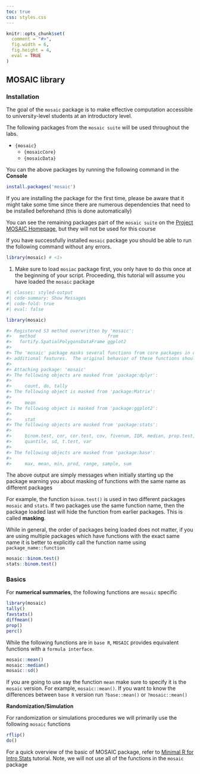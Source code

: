 ```yaml
---
toc: true
css: styles.css
---
```



```r
knitr::opts_chunk$set(
  comment = "#>",
  fig.width = 6,
  fig.height = 4,
  eval = TRUE
)
```


## MOSAIC library


### Installation


The goal of the `mosaic` package is to make effective computation accessible to university-level students at an introductory level.

The following packages from the `mosaic suite` will be used throughout the labs.

- `{mosaic}`
  - `{mosaicCore}`
  - `{mosaicData}`

You can the above packages by running the following command in the **Console**

```r
install.packages('mosaic')
```


If you are installing the package for the first time, please be aware that it might take some time since there are numerous dependencies that need to be installed beforehand (this is done automatically)

You can see the remaining packages part of the `mosaic suite` on the [Project MOSAIC Homepage](http://www.mosaic-web.org/R-packages.html), but they will not be used for this course

If you have successfully installed `mosaic` package you should be able to run the following command 
without any errors. 


```r
library(mosaic) # <1>
```
1. Make sure to load `mosiac` package first, you only have to do this once at the beginning of your script. Proceeding, this tutorial will assume you have loaded the `mosaic` package


```r
#| classes: styled-output
#| code-summary: Show Messages
#| code-fold: true
#| eval: false

library(mosaic)

#> Registered S3 method overwritten by 'mosaic':
#>   method                           from   
#>   fortify.SpatialPolygonsDataFrame ggplot2
#> 
#> The 'mosaic' package masks several functions from core packages in order to add 
#> additional features.  The original behavior of these functions should not be affected by this.
#> 
#> Attaching package: 'mosaic'
#> The following objects are masked from 'package:dplyr':
#> 
#>     count, do, tally
#> The following object is masked from 'package:Matrix':
#> 
#>     mean
#> The following object is masked from 'package:ggplot2':
#> 
#>     stat
#> The following objects are masked from 'package:stats':
#> 
#>     binom.test, cor, cor.test, cov, fivenum, IQR, median, prop.test,
#>     quantile, sd, t.test, var
#>     
#> The following objects are masked from 'package:base':
#> 
#>     max, mean, min, prod, range, sample, sum
```


The above output are simply messages when initially starting up the package warning you about masking of functions with the same name as different packages


For example, the function `binom.test()` is used in two different packages `mosaic` and `stats`. If two packages use the same function name, then the package loaded last will hide the function from earlier packages. This is called **masking**. 

While in general, the order of packages being loaded does not matter, if you are using multiple packages which have functions with the exact same name it is better to explicitly call the function name using `package_name::function`


```r
mosaic::binom.test()
stats::binom.test()
```



### Basics



For **numerical summaries**, the following functions are `mosaic` specific

```r
library(mosaic) 
tally() 
favstats()
diffmean()
prop()       
perc()
```


While the following functions are in `base R`, `MOSAIC` provides equivalent functions with a `formula interface`. 


```r
mosaic::mean()
mosaic::median()
mosaic::sd()
```

If you are going to use say the function `mean` make sure to specify it is the `mosaic` version. For example, `mosaic::mean()`. If you want to know the differences between `base R` version \newline 
run `?base::mean()` or `?mosaic::mean()`




**Randomization/Simulation**

For randomization or simulations procedures we will primarily use the following `mosaic` functions

```r
rflip()
do() 
```


For a quick overview of the basic of MOSAIC package, refer to [Minimal R for Intro Stats](https://cran.r-project.org/web/packages/mosaic/vignettes/MinimalRgg.pdf) tutorial. Note, we will not use all of the functions in the `mosaic` package








